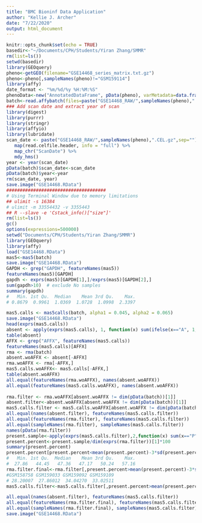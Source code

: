 ```yaml
---
title: "BMC Bioninf Data Application"
author: "Kellie J. Archer"
date: "7/22/2020"
output: html_document
---
```


```r
knitr::opts_chunk$set(echo = TRUE)
basedir<-"~/Documents/CPH/Students/Yiran Zhang/SMMR"
rm(list=ls())
setwd(basedir)
library(GEOquery)
pheno<-getGEO(filename="GSE14468_series_matrix.txt.gz")
pheno<-pheno[,sampleNames(pheno)!="GSM159114"]
library(affy)
date_format <- "%m/%d/%y %H:%M:%S"
phenoData<-new("AnnotatedDataFrame", pData(pheno), varMetadata=data.frame(labelDescription=colnames(pData(pheno))))
batch<-read.affybatch(files=paste("GSE14468_RAW/",sampleNames(pheno),".CEL.gz",sep=""),phenoData=phenoData)
### Add scan date and extract year of scan
library(digest)
library(purrr)
library(stringr)
library(affyio)
library(lubridate)
scan_date <- paste("GSE14468_RAW/",sampleNames(pheno),".CEL.gz",sep="") %>%
   map(read.celfile.header, info = "full") %>%
   map_chr("ScanDate") %>%
   mdy_hms()
year <- year(scan_date)
pData(batch)$scan_date<-scan_date
pData(batch)$year<-year
rm(scan_date, year)
save.image("GSE14468.RData")
#####################################
# Using Terminal Window due to memory limitations
## ulimit -s 16384
# ulimit -m 33554432 -v 3355443
## R --slave -e 'Cstack_info()["size"]'
rm(list=ls())
gc()
options(expressions=500000)
setwd("Documents/CPH/Students/Yiran Zhang/SMMR")
library(GEOquery)
library(affy)
load("GSE14468.RData")
mas5<-mas5(batch)
save.image("GSE14468.RData")
GAPDH <- grep("GAPDH", featureNames(mas5))
featureNames(mas5)[GAPDH]
gapdh <- exprs(mas5)[GAPDH[1],]/exprs(mas5)[GAPDH[2],]
sum(gapdh>10)  # exclude No samples
summary(gapdh)
#   Min. 1st Qu.  Median    Mean 3rd Qu.    Max. 
# 0.8679  0.9961  1.0369  1.0728  1.0998  2.3397 

mas5.calls <- mas5calls(batch, alpha1 = 0.045, alpha2 = 0.065)
save.image("GSE14468.RData")
head(exprs(mas5.calls))
absent <- apply(exprs(mas5.calls), 1, function(x) sum(ifelse(x=="A", 1, 0)))
table(absent)
AFFX <- grep("AFFX", featureNames(mas5.calls))
featureNames(mas5.calls)[AFFX]  
rma <- rma(batch)
absent.woAFFX <- absent[-AFFX]
rma.woAFFX <- rma[-AFFX,]
mas5.calls.woAFFX<- mas5.calls[-AFFX,]
table(absent.woAFFX)
all.equal(featureNames(rma.woAFFX), names(absent.woAFFX))
all.equal(featureNames(mas5.calls.woAFFX), names(absent.woAFFX))
  
rma.filter <- rma.woAFFX[absent.woAFFX != dim(pData(batch))[1]]
absent.filter<-absent.woAFFX[absent.woAFFX != dim(pData(batch))[1]]
mas5.calls.filter <- mas5.calls.woAFFX[absent.woAFFX != dim(pData(batch))[1]]
all.equal(names(absent.filter), featureNames(mas5.calls.filter))
all.equal(featureNames(rma.filter), featureNames(mas5.calls.filter))
all.equal(sampleNames(rma.filter), sampleNames(mas5.calls.filter))
names(pData(rma.filter))
present.sample<-apply(exprs(mas5.calls.filter),2,function(x) sum(x=="P"))
present.percent<-present.sample/dim(exprs(rma.filter))[1]*100
summary(present.percent)
present.percent[present.percent<mean(present.percent)-3*sd(present.percent)]
#   Min. 1st Qu.  Median    Mean 3rd Qu.    Max. 
#  27.86   44.45   47.36   47.17   50.24   57.16 
rma.filter.final<-rma.filter[,present.percent>mean(present.percent)-3*sd(present.percent)]
#GSM158758 GSM159033 GSM159092 GSM159109 
# 28.20007  27.86012  34.04270  33.02511
mas5.calls.filter<-mas5.calls.filter[,present.percent>mean(present.percent)-3*sd(present.percent)]

all.equal(names(absent.filter), featureNames(mas5.calls.filter))
all.equal(featureNames(rma.filter.final), featureNames(mas5.calls.filter))
all.equal(sampleNames(rma.filter.final), sampleNames(mas5.calls.filter))
save.image("GSE14468.RData")
```
